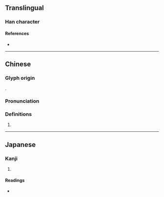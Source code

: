 {{character info}}
{{also|夔}}
==Translingual==

===Han character===
{{Han char|rn=35|rad=夊|as=16|sn=19|four=10407|canj=MCHE|ids=⿱⿳一⿲止自巳八夂(GH),⿱⿳丆⿲止目巳八夂(GH),⿱⿳一⿲止自巳八夊(T),⿱⿳丆⿲止目巳八夊(T),⿱⿳一⿲止自巳儿夂(J),⿱⿳丆⿲止目巳儿夂(J),⿳丆⿲止見巳夂(J),⿱⿳一⿲止自㔾八夂(K),⿱⿳丆⿲止目㔾八夂(K),⿳丆⿲止貝㔾夂(K)}}

====References====
* {{Han ref|kx=0245.280|dkj=05741|hdz=20871.230|uh=5912|ud=22802|bh=F1F9|bd=61945}}

----

==Chinese==
{{zh-forms}}

===Glyph origin===
{{Han etym}}
{{liushu|p}}.

===Pronunciation===
{{zh-pron
|m=náo
|c=nou4,naau4
|h=pfs=
|md=
|mn=
|w=
|mc=y
|oc=y
|cat=
}}

===Definitions===
{{zh-hanzi}}

# {{zh-original|猱}}

----

==Japanese==

===Kanji===
{{ja-kanji|grade=|rs=夊16}}

# {{rfdef|ja|sort=夊16}}

====Readings====
* {{ja-readings|on=[[どう]] (dō), [[のう]] (nō)|kun=[[めざる]] (mezaru)}}